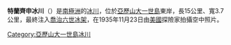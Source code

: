 {{coord|70|26|S|68|49|W|display=title}}

'''特蘭齊申冰川'''（{{lang-en|Transition Glacier}}）是[[南極洲|南極洲]]的[[冰川|冰川]]，位於[[亞歷山大一世島|亞歷山大一世島]]東岸，長15公里、寬3.7公里，最終注入[[喬治六世冰架|喬治六世冰架]]，在1935年11月23日由[[美國|美國]]探險家拍攝空中照片。

{{DEFAULTSORT:Transition Glacier}}
[[Category:亞歷山大一世島冰川|Category:亞歷山大一世島冰川]]


{{AlexanderIsland-geo-stub}}